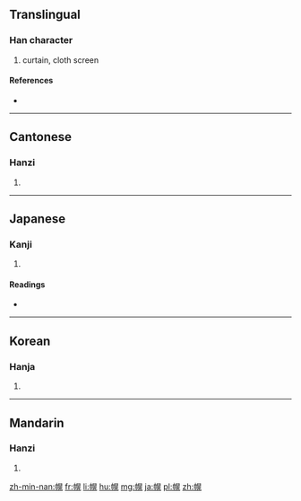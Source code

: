 ==Translingual==

===Han character===
{{Han char|rn=50|rad=巾|as=10|sn=13|four=4621<sub>1</sub>|canj=中月日火山 (LBAFU)}}

# curtain, cloth screen

====References====
* {{Han ref|kx=0335.020|dkj=09022|dj=0642.080|hdz=10750.010|uh=5E4C|ud=24140|bh=B745|bd=46917}}

----

==Cantonese==

===Hanzi===
{{yue-hanzi|jyut=|y=fong2}}

# {{defn|lang=yue|sort=巾10}}

----

==Japanese==

===Kanji===
{{ja-kanji|grade=|rs=巾10}}

# {{defn|lang=ja|sort=巾10}}

====Readings====
* {{ja-readings|on=[[こう]] (kō)|kun=[[ほろ]] (horo)}}

----

==Korean==

===Hanja===
{{ko-hanja|hangeul=황|rv=hwang|mr=hwang}}

# {{defn|lang=ko|sort=巾10}}

----

==Mandarin==

===Hanzi===
{{cmn-hanzi|pin=[[huǎng]] ([[huang3]])|wg=huang<sup>3</sup>}}

# {{defn|lang=cmn|sort=巾10}}

[[zh-min-nan:幌]]
[[fr:幌]]
[[li:幌]]
[[hu:幌]]
[[mg:幌]]
[[ja:幌]]
[[pl:幌]]
[[zh:幌]]